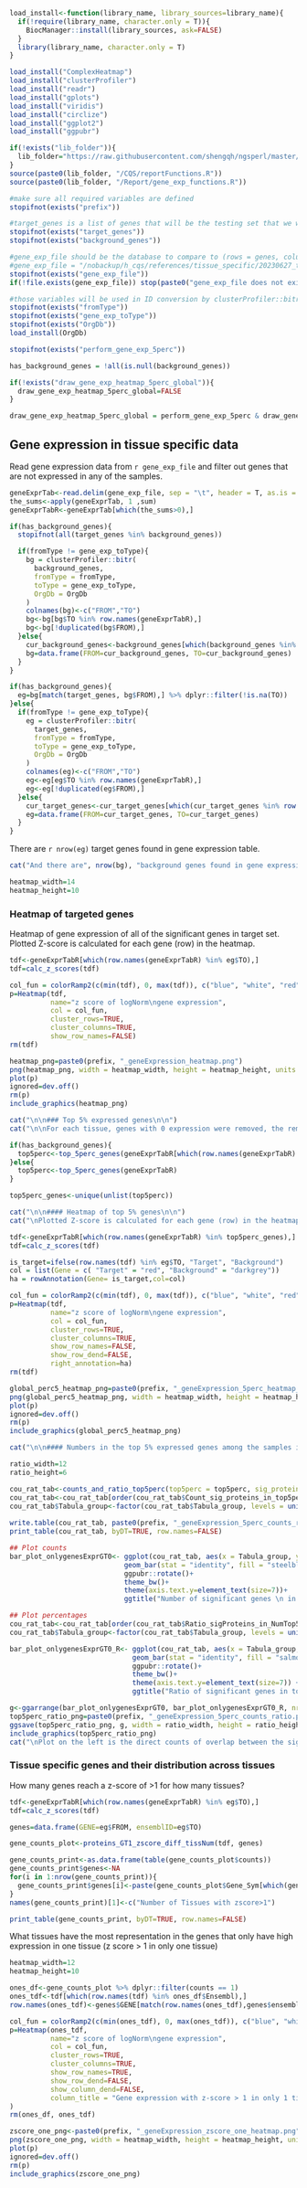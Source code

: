```{r}
load_install<-function(library_name, library_sources=library_name){
  if(!require(library_name, character.only = T)){
    BiocManager::install(library_sources, ask=FALSE)
  }
  library(library_name, character.only = T)
}

load_install("ComplexHeatmap")
load_install("clusterProfiler")
load_install("readr")
load_install("gplots")
load_install("viridis")
load_install("circlize")
load_install("ggplot2")
load_install("ggpubr")

if(!exists("lib_folder")){
  lib_folder="https://raw.githubusercontent.com/shengqh/ngsperl/master/lib"
}
source(paste0(lib_folder, "/CQS/reportFunctions.R"))
source(paste0(lib_folder, "/Report/gene_exp_functions.R"))
```

```{r}
#make sure all required variables are defined
stopifnot(exists("prefix"))

#target_genes is a list of genes that will be the testing set that we will look at where the background_genes is the full list of genes that were tested to get the target genes.
stopifnot(exists("target_genes"))
stopifnot(exists("background_genes"))

#gene_exp_file should be the database to compare to (rows = genes, columns = celltypes/tissues/samples) WILL NOT BE USED IF ALL gene_exp OPTIONS ARE 'F'
#gene_exp_file = "/nobackup/h_cqs/references/tissue_specific/20230627_tabula_logNorm_averageExpression_matrix_by_tissueOnly.txt.gz"
stopifnot(exists("gene_exp_file"))
if(!file.exists(gene_exp_file)) stop(paste0("gene_exp_file does not exist: ", gene_exp_file))

#those variables will be used in ID conversion by clusterProfiler::bitr if fromType != gene_exp_toType
stopifnot(exists("fromType"))
stopifnot(exists("gene_exp_toType"))
stopifnot(exists("OrgDb"))
load_install(OrgDb)

stopifnot(exists("perform_gene_exp_5perc"))

has_background_genes = !all(is.null(background_genes))

if(!exists("draw_gene_exp_heatmap_5perc_global")){
  draw_gene_exp_heatmap_5perc_global=FALSE
}

draw_gene_exp_heatmap_5perc_global = perform_gene_exp_5perc & draw_gene_exp_heatmap_5perc_global & has_background_genes
```

## Gene expression in tissue specific data

Read gene expression data from `r gene_exp_file` and filter out genes that are not expressed in any of the samples.

```{r}
geneExprTab<-read.delim(gene_exp_file, sep = "\t", header = T, as.is = T, stringsAsFactors = F, row.names = 1)
the_sums<-apply(geneExprTab, 1 ,sum)
geneExprTabR<-geneExprTab[which(the_sums>0),]

if(has_background_genes){
  stopifnot(all(target_genes %in% background_genes))

  if(fromType != gene_exp_toType){
    bg = clusterProfiler::bitr(
      background_genes,
      fromType = fromType,
      toType = gene_exp_toType,
      OrgDb = OrgDb
    )
    colnames(bg)<-c("FROM","TO")
    bg<-bg[bg$TO %in% row.names(geneExprTabR),]
    bg<-bg[!duplicated(bg$FROM),]
  }else{
    cur_background_genes<-background_genes[which(background_genes %in% row.names(geneExprTabR))]
    bg=data.frame(FROM=cur_background_genes, TO=cur_background_genes)
  }
}

if(has_background_genes){
  eg=bg[match(target_genes, bg$FROM),] %>% dplyr::filter(!is.na(TO))
}else{
  if(fromType != gene_exp_toType){
    eg = clusterProfiler::bitr(
      target_genes,
      fromType = fromType,
      toType = gene_exp_toType,
      OrgDb = OrgDb
    )
    colnames(eg)<-c("FROM","TO")
    eg<-eg[eg$TO %in% row.names(geneExprTabR),]
    eg<-eg[!duplicated(eg$FROM),]
  }else{
    cur_target_genes<-cur_target_genes[which(cur_target_genes %in% row.names(geneExprTabR))]
    eg=data.frame(FROM=cur_target_genes, TO=cur_target_genes)
  }
}
```

There are `r nrow(eg)` target genes found in gene expression table.

```{r eval=has_background_genes, echo=FALSE}
cat("And there are", nrow(bg), "background genes found in gene expression table.\n")
```

```{r}
heatmap_width=14
heatmap_height=10
```

### Heatmap of targeted genes

Heatmap of gene expression of all of the significant genes in target set. 
Plotted Z-score is calculated for each gene (row) in the heatmap.

```{r echo = T, fig.height=heatmap_width, fig.width=heatmap_height}
tdf<-geneExprTabR[which(row.names(geneExprTabR) %in% eg$TO),]
tdf=calc_z_scores(tdf)

col_fun = colorRamp2(c(min(tdf), 0, max(tdf)), c("blue", "white", "red"))
p=Heatmap(tdf,
          name="z score of logNorm\ngene expression",
          col = col_fun,
          cluster_rows=TRUE,
          cluster_columns=TRUE,
          show_row_names=FALSE)
rm(tdf)

heatmap_png=paste0(prefix, "_geneExpression_heatmap.png")
png(heatmap_png, width = heatmap_width, height = heatmap_height, units = "in", res = 300)
plot(p)
ignored=dev.off()
rm(p)
include_graphics(heatmap_png)
```

```{r, eval=perform_gene_exp_5perc, echo=FALSE}
cat("\n\n### Top 5% expressed genes\n\n")
cat("\n\nFor each tissue, genes with 0 expression were removed, the remaining genes ranked, then the top 5% of genes by rank were assigned to the tissue as a top 5% gene.Top 5% calculation was done only in the genes that are shared between Tabula and the INPUT protein dataset.\n\n")
```

```{r, eval=perform_gene_exp_5perc}
if(has_background_genes){
  top5perc<-top_5perc_genes(geneExprTabR[which(row.names(geneExprTabR) %in% bg$TO),])
}else{
  top5perc<-top_5perc_genes(geneExprTabR)
}

top5perc_genes<-unique(unlist(top5perc))
```

```{r, eval=draw_gene_exp_heatmap_5perc_global, echo=FALSE}
cat("\n\n#### Heatmap of top 5% genes\n\n")
cat("\nPlotted Z-score is calculated for each gene (row) in the heatmap. Row side colors are whether the gene is in the target genes (grey = not in target set, red = in target set).\n\n")
```

```{r, eval=draw_gene_exp_heatmap_5perc_global}
tdf<-geneExprTabR[which(row.names(geneExprTabR) %in% top5perc_genes),]
tdf=calc_z_scores(tdf)

is_target=ifelse(row.names(tdf) %in% eg$TO, "Target", "Background")
col = list(Gene = c( "Target" = "red", "Background" = "darkgrey"))
ha = rowAnnotation(Gene= is_target,col=col)

col_fun = colorRamp2(c(min(tdf), 0, max(tdf)), c("blue", "white", "red"))
p=Heatmap(tdf,
          name="z score of logNorm\ngene expression",
          col = col_fun,
          cluster_rows=TRUE,
          cluster_columns=TRUE,
          show_row_names=FALSE,
          show_row_dend=FALSE,
          right_annotation=ha)
rm(tdf)

global_perc5_heatmap_png=paste0(prefix, "_geneExpression_5perc_heatmap_global.png")
png(global_perc5_heatmap_png, width = heatmap_width, height = heatmap_height, units = "in", res = 300)
plot(p)
ignored=dev.off()
rm(p)
include_graphics(global_perc5_heatmap_png)
```

```{r eval=perform_gene_exp_5perc, echo=FALSE}
cat("\n\n#### Numbers in the top 5% expressed genes among the samples in the gene expression data\n\n")
```

```{r}
ratio_width=12
ratio_height=6
```

```{r eval=perform_gene_exp_5perc, fig.height=ratio_width, fig.width=ratio_height}
cou_rat_tab<-counts_and_ratio_top5perc(top5perc = top5perc, sig_proteins = eg$TO)
cou_rat_tab<-cou_rat_tab[order(cou_rat_tab$Count_sig_proteins_in_top5perc, decreasing = F),]
cou_rat_tab$Tabula_group<-factor(cou_rat_tab$Tabula_group, levels = unique(cou_rat_tab$Tabula_group))
  
write.table(cou_rat_tab, paste0(prefix, "_geneExpression_5perc_counts_ratio.tsv"), sep = "\t", col.names = T, row.names = F, quote = F)
print_table(cou_rat_tab, byDT=TRUE, row.names=FALSE)

## Plot counts
bar_plot_onlygenesExprGT0<- ggplot(cou_rat_tab, aes(x = Tabula_group, y = Count_sig_proteins_in_top5perc)) +
                            geom_bar(stat = "identity", fill = "steelblue")+
                            ggpubr::rotate()+
                            theme_bw()+
                            theme(axis.text.y=element_text(size=7))+ 
                            ggtitle("Number of significant genes \n in top 5% expressed genes")

## Plot percentages
cou_rat_tab<-cou_rat_tab[order(cou_rat_tab$Ratio_sigProteins_in_NumTop5PercGenes, decreasing = F),]
cou_rat_tab$Tabula_group<-factor(cou_rat_tab$Tabula_group, levels = unique(cou_rat_tab$Tabula_group))

bar_plot_onlygenesExprGT0_R<- ggplot(cou_rat_tab, aes(x = Tabula_group, y = Ratio_sigProteins_in_NumTop5PercGenes))+
                              geom_bar(stat = "identity", fill = "salmon")+
                              ggpubr::rotate()+
                              theme_bw()+
                              theme(axis.text.y=element_text(size=7)) + 
                              ggtitle("Ratio of significant genes in top 5% genes divided\n by number of top 5% genes")

g<-ggarrange(bar_plot_onlygenesExprGT0, bar_plot_onlygenesExprGT0_R, nrow = 1, ncol = 2,heights = c(5,5), widths = c(6,6))
top5perc_ratio_png=paste0(prefix, "_geneExpression_5perc_counts_ratio.png")
ggsave(top5perc_ratio_png, g, width = ratio_width, height = ratio_height, units = "in", dpi = 300, bg="white")
include_graphics(top5perc_ratio_png)
cat("\nPlot on the left is the direct counts of overlap between the significant genes and the top 5% expressed genes per tissue, plot on right is the number of direct overlaps divided by the total number of top 5% expressed genes for that tabula tissue.\n")
```

### Tissue specific genes and their distribution across tissues

How many genes reach a z-score of >1 for how many tissues?

```{r}
tdf<-geneExprTabR[which(row.names(geneExprTabR) %in% eg$TO),]
tdf=calc_z_scores(tdf)

genes=data.frame(GENE=eg$FROM, ensemblID=eg$TO)

gene_counts_plot<-proteins_GT1_zscore_diff_tissNum(tdf, genes)

gene_counts_print<-as.data.frame(table(gene_counts_plot$counts))
gene_counts_print$genes<-NA
for(i in 1:nrow(gene_counts_print)){
  gene_counts_print$genes[i]<-paste(gene_counts_plot$Gene_Sym[which(gene_counts_plot$counts==gene_counts_print$Var1[i])], sep = "", collapse = ";")
}
names(gene_counts_print)[1]<-c("Number of Tissues with zscore>1")

print_table(gene_counts_print, byDT=TRUE, row.names=FALSE)
```

What tissues have the most representation in the genes that only have high expression in one tissue (z score > 1 in only one tissue)

```{r}
heatmap_width=12
heatmap_height=10
```

```{r, fig.height=heatmap_width, fig.width=heatmap_height}
ones_df<-gene_counts_plot %>% dplyr::filter(counts == 1)
ones_tdf<-tdf[which(row.names(tdf) %in% ones_df$Ensembl),]
row.names(ones_tdf)<-genes$GENE[match(row.names(ones_tdf),genes$ensemblID)]

col_fun = colorRamp2(c(min(ones_tdf), 0, max(ones_tdf)), c("blue", "white", "red"))
p=Heatmap(ones_tdf,
          name="z score of logNorm\ngene expression",
          col = col_fun,
          cluster_rows=TRUE,
          cluster_columns=TRUE,
          show_row_names=TRUE,
          show_row_dend=FALSE,
          show_column_dend=FALSE,
          column_title = "Gene expression with z-score > 1 in only 1 tissue"
)
rm(ones_df, ones_tdf)

zscore_one_png<-paste0(prefix, "_geneExpression_zscore_one_heatmap.png")
png(zscore_one_png, width = heatmap_width, height = heatmap_height, units = "in", res = 300)
plot(p)
ignored=dev.off()
rm(p)
include_graphics(zscore_one_png)
```

